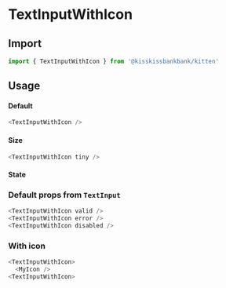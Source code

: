 
<Meta title="Form/TextInputWithIcon" component={TextInputWithIcon} />

# TextInputWithIcon

<Canvas>
  <Story name="Example" story={stories.Default} />
</Canvas>

## Import

```js
import { TextInputWithIcon } from '@kisskissbankbank/kitten'
```

## Usage

#### Default

```js
<TextInputWithIcon />
```

#### Size

```js
<TextInputWithIcon tiny />
```

#### State

### Default props from `TextInput`

```js
<TextInputWithIcon valid />
<TextInputWithIcon error />
<TextInputWithIcon disabled />
```

### With icon

```js
<TextInputWithIcon>
  <MyIcon />
<TextInputWithIcon>
```
